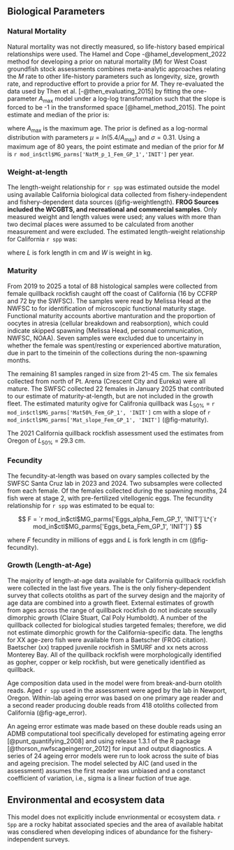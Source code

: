 ## Biological Parameters

### Natural Mortality

Natural mortality was not directly measured, so life-history based empirical relationships were used. The Hamel and Cope -@hamel_development_2022 method for developing a prior on natural mortality ($M$) for West Coast groundfish stock assessments combines meta-analytic approaches relating the $M$ rate to other life-history parameters such as longevity, size, growth rate, and reproductive effort to provide a prior for $M$. They re-evaluated the data used by Then et al. [-@then_evaluating_2015] by fitting the one-parameter $A_{\text{max}}$ model under a log-log transformation such that the slope is forced to be -1 in the transformed space [@hamel_method_2015]. The point estimate and median of the prior is:

\begin{centering}

$M=\frac{5.4}{A_{\text{max}}}$

\end{centering}

\vspace{0.5cm}

where $A_{\text{max}}$ is the maximum age. The prior is defined as a log-normal distribution with parameters $\mu = ln(5.4/A_{\text{max}})$ and $\sigma = 0.31$. Using a maximum age of 80 years, the point estimate and median of the prior for $M$ is `r mod_in$ctl$MG_parms['NatM_p_1_Fem_GP_1','INIT']` per year.


### Weight-at-length

The length-weight relationship for `r spp` was estimated outside the model using available California biological data collected from fishery-independent and fishery-dependent data sources (@fig-weightlength). **FROG Sources included the WCGBTS, and recreational and commercial samples**. Only measured weight and length values were used; any values with more than two decimal places were assumed to be calculated from another measurement and were excluded. The estimated length-weight relationship for California `r spp` was:
\begin{centering}

$$
W = `r mod_in$ctl$MG_parms['Wtlen_1_Fem_GP_1', 'INIT']`L^{`r mod_in$ctl$MG_parms['Wtlen_2_Fem_GP_1', 'INIT']`}
$$

\end{centering}

\vspace{0.5cm}
  
where $L$ is fork length in cm and $W$ is weight in kg.


### Maturity

From 2019 to 2025 a total of 88 histological samples were collected from female quillback rockfish caught off the coast of California (16 by CCFRP and 72 by the SWFSC). The samples were read by Melissa Head at the NWFSC to for identification of microscopic functional maturity stage. Functional maturity accounts abortive manturation and the proportion of oocytes in atresia (cellular breakdown and reabsorption), which could indicate skipped spawning (Melissa Head, personal communication, NWFSC, NOAA). Seven samples were excluded due to uncertainy in whether the female was spent/resting or experienced abortive maturation, due in part to the timeinin of the collections during the non-spawning months.  

The remaining 81 samples ranged in size from 21-45 cm.  The six females collected from north of Pt. Arena (Crescent City and Eureka) were all mature.  The SWFSC collected 22 females in January 2025 that contributed to our estimate of maturity-at-length, but are not included in the growth fleet. The estimated maturity ogive for Califronia quillback was 
 $L_{50\%}$ = `r mod_in$ctl$MG_parms['Mat50%_Fem_GP_1', 'INIT']` cm with a slope of `r mod_in$ctl$MG_parms['Mat_slope_Fem_GP_1', 'INIT']` (@fig-maturity).  

The 2021 California quillback rockfish assessment used the estimates from Oregon of $L_{50\%}$ = 29.3 cm.

### Fecundity

The fecundity-at-length was based on ovary samples collected by the SWFSC Santa Cruz lab in 2023 and 2024. Two subsamples were collected from each female. Of the females collected during the spawning months, 24 fish were at stage 2, with pre-fertilized vitellogenic eggs.  The fecundity relationship for `r spp` was estimated to be equal to:

$$
F = `r mod_in$ctl$MG_parms['Eggs_alpha_Fem_GP_1', 'INIT']`L^{`r mod_in$ctl$MG_parms['Eggs_beta_Fem_GP_1', 'INIT']`} 
$$

where $F$ fecundity in millions of eggs and $L$ is fork length in cm (@fig-fecundity). 

### Growth (Length-at-Age)

The majority of length-at-age data available for California quillback rockfish were collected in the last five years. The \gls{ccgs} is the only fishery-dependent survey that collects otoliths as part of the survey design and the majority of age data are combined into a growth fleet.  External estimates of growth from ages across the range of quillback rockfish do not indicate sexually dimorphic growth (Claire Stuart, Cal Poly Humboldt). A number of the quillback collected for biological studies targeted females; therefore, we did not estimate dimorphic growth for the California-specific data.  The lengths for XX age-zero fish were available from a Baetscher (FROG citation). Baetscher (xx) trapped juvenile rockfish in SMURF and xx nets across Monterey Bay.  All of the quillback rockfish were morphologically identified as gopher, copper or kelp rockfish, but were genetically identified as quillback.  

Age composition data used in the model were from break-and-burn otolith reads. Aged `r spp` used in the assessment were aged by the \gls{cap} lab in Newport, Oregon. Within-lab ageing error was based on one primary age reader and a second reader producing double reads from 418 otoliths collected from California (@fig-age_error). 

An ageing error estimate was made based on these double reads using an ADMB computational tool specifically developed for estimating ageing error [@punt_quantifying_2008] and using release 1.3.1 of the R package \href{https://github.com/pfmc-assessments/nwfscAgeingError}{nwfscAgeingError} [@thorson_nwfscageingerror_2012] for input and output diagnostics. A series of 24 ageing error models were run to look across the suite of bias and ageing precision. The model selected by AIC (and used in the assessment) assumes the first reader was unbiased and a constanct coefficient of variation, i.e., sigma is a linear fuction of true age.

## Environmental and ecosystem data

This model does not explicitly include envrionmental or ecosystem data.  `r Spp` are a rocky habitat associated species and the area of available habitat was consdiered when developing indices of abundance for the fishery-independent surveys. 

<!-- Environmental or ecosystem data or model products used in the stock assessment model and/or in the preparation of data or estimation of biological parameters. If environmental or ecosystem data are incorporated in the stock assessment model, provide a report of consultations with technical teams that evaluate ecosystem data or methodologies used in  -->





